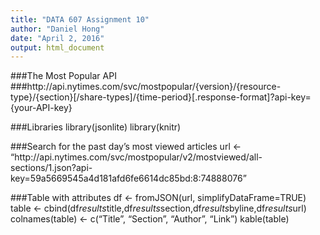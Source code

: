 ```yaml
---
title: "DATA 607 Assignment 10"
author: "Daniel Hong"
date: "April 2, 2016"
output: html_document
---
```


###The Most Popular API
###http://api.nytimes.com/svc/mostpopular/{version}/{resource-type}/{section}[/share-types]/{time-period}[.response-format]?api-key={your-API-key}

###Libraries
library(jsonlite)
library(knitr)

###Search for the past day's most viewed articles
url <- "http://api.nytimes.com/svc/mostpopular/v2/mostviewed/all-sections/1.json?api-key=59a5669545a4d181afd6fe6614dc85bd:8:74888076"

###Table with attributes
df <- fromJSON(url, simplifyDataFrame=TRUE)
table <- cbind(df$results$title,df$results$section,df$results$byline,df$results$url)
colnames(table) <- c("Title", "Section", "Author", "Link")
kable(table)